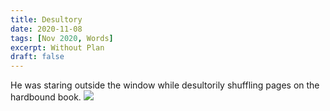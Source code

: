 ```yaml
---
title: Desultory
date: 2020-11-08
tags: [Nov 2020, Words]
excerpt: Without Plan
draft: false
---
```

He was staring outside the window while desultorily shuffling pages on the hardbound book.
![](../images/Desultory.jpg)



